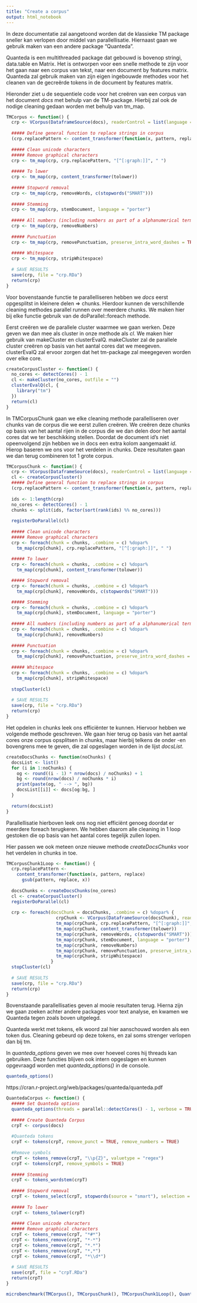```yaml
---
title: "Create a corpus"
output: html_notebook
---
```


In deze documentatie zal aangetoond worden dat de klassieke TM package sneller kan verlopen door middel van parallellisatie. Hiernaast gaan we gebruik maken van een andere package "Quanteda". 

Quanteda is een multithreaded package dat gebouwd is bovenop stringi, data.table en Matrix.
Het is ontworpen voor een snelle methode te zijn voor het gaan naar een corpus van tekst, naar een document by features matrix.
Quanteda zal gebruik maken van zijn eigen ingebouwde methodes voor het cleanen van de gecreërde tokens in de document by features matrix.

Hieronder ziet u de sequentiele code voor het creëren van een corpus van het document *docs* met behulp van de TM-package.
Hierbij zal ook de nodige cleaning gedaan worden met behulp van tm_map.
```r
TMCorpus <- function() {
  crp <- VCorpus(DataframeSource(docs), readerControl = list(language = "en"))
  
  ##### Define general function to replace strings in corpus
  (crp.replacePattern <- content_transformer(function(x, pattern, replace) gsub(pattern, replace, x)))
  
  ##### Clean unicode characters
  ##### Remove graphical characters
  crp <- tm_map(crp, crp.replacePattern, "[^[:graph:]]", " ")
  
  ##### To lower
  crp <- tm_map(crp, content_transformer(tolower))
  
  ##### Stopword removal
  crp <- tm_map(crp, removeWords, c(stopwords("SMART")))
  
  ##### Stemming
  crp <- tm_map(crp, stemDocument, language = "porter")
  
  ##### All numbers (including numbers as part of a alphanumerical term)
  crp <- tm_map(crp, removeNumbers)
  
  ##### Punctuation
  crp <- tm_map(crp, removePunctuation, preserve_intra_word_dashes = TRUE)
  
  ##### Whitespace
  crp <- tm_map(crp, stripWhitespace)
  
  # SAVE RESULTS
  save(crp, file = "crp.RDa")
  return(crp)
}
```

Voor bovenstaande functie te parallelliseren hebben we *docs* eerst opgesplitst in kleinere delen => chunks.
Hierdoor kunnen de verschillende cleaning methodes parallel runnen over meerdere chunks.
We maken hier bij elke functie gebruik van de doParallel::foreach methode.

Eerst creëren we de parallele cluster waarmee we gaan werken. Deze geven we dan mee als cluster in onze methode als *cl*.
We maken hier gebruik van makeCluster en clusterEvalQ.
makeCluster zal de parallele cluster creëren op basis van het aantal cores dat we meegeven. 
clusterEvalQ zal ervoor zorgen dat het tm-package zal meegegeven worden over elke core.

```r
createCorpusCluster <- function() {
  no_cores <- detectCores() - 1 
  cl <- makeCluster(no_cores, outfile = "")
  clusterEvalQ(cl, {
    library("tm")
  })
  return(cl)
}
```

In TMCorpusChunk gaan we elke cleaning methode parallelliseren over chunks van de corpus die we eerst zullen creëren.
We creëren deze chunks op basis van het aantal rijen in de corpus die we dan delen door het aantal cores dat we ter beschikking stellen.
Doordat de document id's niet opeenvolgend zijn hebben we in docs een extra kolom aangemaakt *id*. Hierop baseren we ons voor het verdelen in chunks.
Deze resultaten gaan we dan terug combineren tot 1 grote corpus.
```r
TMCorpusChunk <- function() {
  crp <- VCorpus(DataframeSource(docs), readerControl = list(language = "en"))
  cl <- createCorpusCluster()
  ##### Define general function to replace strings in corpus
  (crp.replacePattern <- content_transformer(function(x, pattern, replace) gsub(pattern, replace, x)))
  
  ids <- 1:length(crp)
  no_cores <- detectCores() - 1
  chunks <- split(ids, factor(sort(rank(ids) %% no_cores)))
  
  registerDoParallel(cl)
  
  ##### Clean unicode characters
  ##### Remove graphical characters
  crp <- foreach(chunk = chunks, .combine = c) %dopar% 
    tm_map(crp[chunk], crp.replacePattern, "[^[:graph:]]", " ")
  
  ##### To lower
  crp <- foreach(chunk = chunks, .combine = c) %dopar%
    tm_map(crp[chunk], content_transformer(tolower))

  ##### Stopword removal
  crp <- foreach(chunk = chunks, .combine = c) %dopar%
    tm_map(crp[chunk], removeWords, c(stopwords("SMART")))

  ##### Stemming
  crp <- foreach(chunk = chunks, .combine = c) %dopar%
    tm_map(crp[chunk], stemDocument, language = "porter")
  
  ##### All numbers (including numbers as part of a alphanumerical term)
  crp <- foreach(chunk = chunks, .combine = c) %dopar%
    tm_map(crp[chunk], removeNumbers)
  
  ##### Punctuation
  crp <- foreach(chunk = chunks, .combine = c) %dopar%
    tm_map(crp[chunk], removePunctuation, preserve_intra_word_dashes = TRUE)
  
  ##### Whitespace
  crp <- foreach(chunk = chunks, .combine = c) %dopar%
    tm_map(crp[chunk], stripWhitespace)
  
  stopCluster(cl)
  
  # SAVE RESULTS
  save(crp, file = "crp.RDa")
  return(crp)
}

```

Het opdelen in chunks leek ons efficiënter te kunnen. Hiervoor hebben we volgende methode geschreven. We gaan hier terug op basis van het aantal cores onze corpus opsplitsen in chunks, maar hierbij telkens de onder -en bovengrens mee te geven, die zal opgeslagen worden in de lijst *docsList*.
```r
createDocsChunks <- function(noChunks) {
  docsList <- list()
  for (i in 1:noChunks) {
    og <- round((i - 1) * nrow(docs) / noChunks) + 1
    bg <- round(nrow(docs) / noChunks * i)
    print(paste(og, " --> ", bg))
    docsList[[i]] <- docs[og:bg, ]
  }
  
  return(docsList)
}
```

Parallellisatie hierboven leek ons nog niet efficiënt genoeg doordat er meerdere foreach terugkeren. We hebben daarom alle cleaning in 1 loop gestoken die op basis van het aantal cores tegelijk zullen lopen.

Hier passen we ook meteen onze nieuwe methode *createDocsChunks* voor het verdelen in chunks in toe.
```r
TMCorpusChunk1Loop <- function() {
  crp.replacePattern <-
    content_transformer(function(x, pattern, replace)
      gsub(pattern, replace, x))
  
  docsChunks <- createDocsChunks(no_cores)
  cl <- createCorpusCluster()
  registerDoParallel(cl)
  
  crp <- foreach(docsChunk = docsChunks, .combine = c) %dopar% {
                   crpChunk <- VCorpus(DataframeSource(docsChunk), readerControl = list(language = "en"))
                   tm_map(crpChunk, crp.replacePattern, "[^[:graph:]]", " ")
                   tm_map(crpChunk, content_transformer(tolower))
                   tm_map(crpChunk, removeWords, c(stopwords("SMART")))
                   tm_map(crpChunk, stemDocument, language = "porter")
                   tm_map(crpChunk, removeNumbers)
                   tm_map(crpChunk, removePunctuation, preserve_intra_word_dashes = TRUE)
                   tm_map(crpChunk, stripWhitespace)
                 }
  stopCluster(cl)
  
  # SAVE RESULTS
  save(crp, file = "crp.RDa")
  return(crp)
}
```

Bovenstaande parallellisaties geven al mooie resultaten terug. 
Hierna zijn we gaan zoeken achter andere packages voor text analyse, en kwamen we Quanteda tegen zoals boven uitgelegd.

Quanteda werkt met tokens, elk woord zal hier aanschouwd worden als een token dus.
Cleaning gebeurd op deze tokens, en zal soms strenger verlopen dan bij tm.

In *quanteda_options* geven we mee over hoeveel cores hij threads kan gebruiken.
Deze functies blijven ook intern opgeslagen en kunnen opgevraagd worden met *quanteda_options()* in de console.

```r
quanteda_options()
```


https://cran.r-project.org/web/packages/quanteda/quanteda.pdf
```r
QuantedaCorpus <- function() {
  ##### Set Quanteda options
  quanteda_options(threads = parallel::detectCores() - 1, verbose = TRUE)
  
  ##### Create Quanteda Corpus
  crpT <- corpus(docs)
  
  #Quanteda tokens
  crpT <- tokens(crpT, remove_punct = TRUE, remove_numbers = TRUE)
  
  #Remove symbols
  crpT <- tokens_remove(crpT, "\\p{Z}", valuetype = "regex")
  crpT <- tokens(crpT, remove_symbols = TRUE)
  
  ##### Stemming
  crpT <- tokens_wordstem(crpT)
  
  ##### Stopword removal
  crpT <- tokens_select(crpT, stopwords(source = "smart"), selection = 'remove')
  
  ##### To lower
  crpT <- tokens_tolower(crpT)
  
  ##### Clean unicode characters
  ##### Remove graphical characters
  crpT <- tokens_remove(crpT, "*#*")
  crpT <- tokens_remove(crpT, "*-*")
  crpT <- tokens_remove(crpT, "*.*")
  crpT <- tokens_remove(crpT, "*,*")
  crpT <- tokens_remove(crpT, "*\\d*")
  
  # SAVE RESULTS
  save(crpT, file = "crpT.RDa")
  return(crpT)
}
```


```r
microbenchmark(TMCorpus(), TMCorpusChunk(), TMCorpusChunk1Loop(), QuantedaCorpus(), times = 3)
```


